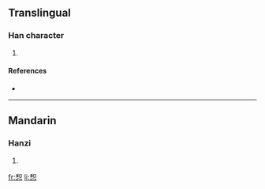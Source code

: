 ==Translingual==

===Han character===
{{Han char|rn=61|rad=心|as=08|sn=12|four=|canj=竹口心 (HRP)}}

# {{defn|Han|sort=心08}}

====References====
* {{Han ref|kx=0390.350|dkj=10790|dj=0725.030|hdz=42311.090|uh=60D2|ud=24786}}

----

==Mandarin==

===Hanzi===
{{cmn-hanzi|pin=[[hé]] ([[he2]])|wg=ho<sup>2</sup>}}

# {{defn|Mandarin}}

[[fr:惒]]
[[li:惒]]
